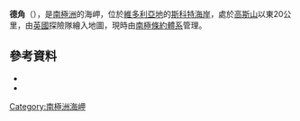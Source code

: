 {{Coord|76|18|S|162|46|E|source:GNIS|display=title}}

'''德角'''（{{lang-en|Cape Day}}），是[[南極洲|南極洲]]的海岬，位於[[維多利亞地|維多利亞地]]的[[斯科特海岸|斯科特海岸]]，處於[[高斯山_(斯科特海岸)|高斯山]]以東20公里，由[[英國|英國]]探險隊繪入地圖，現時由[[南極條約體系|南極條約體系]]管理。

==參考資料==
*{{cite gnis | type = antarid | id = 3607| name =Day, Cape| accessdate = 2012-01-04}}
*{{usgs-gazetteer|id=3607|name=Day, Cape}}

{{DEFAULTSORT:Cape Day}}
[[Category:南極洲海岬|Category:南極洲海岬]]


{{ScottCoast-geo-stub}}
